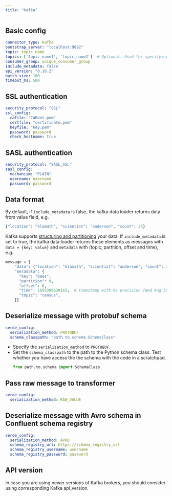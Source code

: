```yaml
---
title: "Kafka"
---
```


## Basic config

```yaml
connector_type: kafka
bootstrap_server: "localhost:9092"
topic: topic_name
topics: ['topic_name1', 'topic_name2']  # Optional. Used for specifying multiple topics.
consumer_group: unique_consumer_group
include_metadata: false
api_version: "0.10.2"
batch_size: 100
timeout_ms: 500
```


## SSL authentication

```yaml
security_protocol: "SSL"
ssl_config:
  cafile: "CARoot.pem"
  certfile: "certificate.pem"
  keyfile: "key.pem"
  password: password
  check_hostname: true
```

## SASL authentication

```yaml
security_protocol: "SASL_SSL"
sasl_config:
  mechanism: "PLAIN"
  username: username
  password: password
```

## Data format

By default, if `include_metadata` is false, the kafka data loader returns data from value field, e.g.
```python
{"location": "klamath", "scientist": "anderson", "count": 23}
```

Kafka supports [structuring and partitioning](https://kafka-python.readthedocs.io/en/master/apidoc/KafkaProducer.html#kafka.KafkaProducer.send) your data. 
If `include_metadata` is set to true, the kafka data loader returns these elements as messages with `data = {key: value}` and `metadata` with (topic, partition, offset and time), e.g.

```python
message = {
    "data": {"location": "klamath", "scientist": "anderson", "count": 23},
    "metadata": {
      "key": "bees",
      "partition": 0,
      "offset": 6,
      "time": 1693396630163,  # timestamp with ms precision (Wed Aug 30 2023 11:57:10 GMT+0)
      "topic": "census",
    }}
```

## Deserialize message with protobuf schema

```yaml
serde_config:
  serialization_method: PROTOBUF
  schema_classpath: "path.to.schema.SchemaClass"
```

* Specify the `serialization_method` to `PROTOBUF`.
* Set the `schema_classpath` to the path to the Python schema class. Test whether you have access the the schema with the code
  in a scratchpad.
  ```python
  from path.to.schema import SchemaClass
  ```

## Pass raw message to transformer

```yaml
serde_config:
  serialization_method: RAW_VALUE
```

## Deserialize message with Avro schema in Confluent schema registry

```yaml
serde_config:
  serialization_method: AVRO
  schema_registry_url: https://schema_registry_url
  schema_registry_username: username
  schema_registry_password: password
```

## API version

In case you are using newer versions of Kafka brokers, you should consider using corresponding Kafka api_version.
